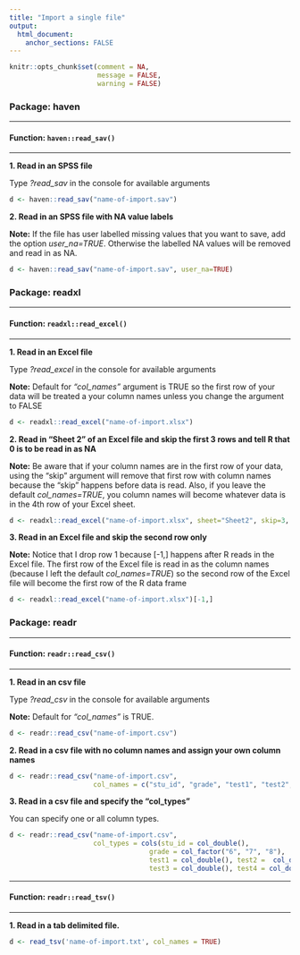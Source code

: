 ```yaml
---
title: "Import a single file"
output: 
  html_document:
    anchor_sections: FALSE
---
```


```r
knitr::opts_chunk$set(comment = NA,
                      message = FALSE,
                      warning = FALSE)
```


### Package: haven

---

#### Function: `haven::read_sav()`

---

**1\. Read in an SPSS file**

Type *?read_sav* in the console for available arguments

```r

d <- haven::read_sav("name-of-import.sav")

```

**2\. Read in an SPSS file with NA value labels**

**Note:** If the file has user labelled missing values that you want to save, add the option *user_na=TRUE*. Otherwise the labelled NA values will be removed and read in as NA.

```r

d <- haven::read_sav("name-of-import.sav", user_na=TRUE)

```


### Package: readxl

---

#### Function: `readxl::read_excel()`

---

**1\. Read in an Excel file**

Type *?read_excel* in the console for available arguments

**Note:** Default for *"col_names"* argument is TRUE so the first row of your data will be treated a your column names unless you change the argument to FALSE

```r

d <- readxl::read_excel("name-of-import.xlsx")

```

**2\. Read in "Sheet 2" of an Excel file and skip the first 3 rows and tell R that 0 is to be read in as NA**

**Note:** Be aware that if your column names are in the first row of your data, using the "skip" argument will remove that first row with column names because the "skip" happens before data is read. Also, if you leave the default *col_names=TRUE*, you column names will become whatever data is in the 4th row of your Excel sheet.

```r

d <- readxl::read_excel("name-of-import.xlsx", sheet="Sheet2", skip=3, na="0")

```

**3\. Read in an Excel file and skip the second row only**

**Note:** Notice that I drop row 1 because [-1,] happens after R reads in the Excel file. The first row of the Excel file is read in as the column names (because I left the default *col_names=TRUE*) so the second row of the Excel file will become the first row of the R data frame

```r

d <- readxl::read_excel("name-of-import.xlsx")[-1,]

```

### Package: readr

---

#### Function: `readr::read_csv()`

---

**1\. Read in an csv file**

Type *?read_csv* in the console for available arguments

**Note:** Default for *"col_names"* is TRUE.

```r

d <- readr::read_csv("name-of-import.csv")

```

**2\. Read in a csv file with no column names and assign your own column names**

```r

d <- readr::read_csv("name-of-import.csv", 
                     col_names = c("stu_id", "grade", "test1", "test2", "test3", "test4"))

```

**3\. Read in a csv file and specify the "col_types"**

You can specify one or all column types.

```r

d <- readr::read_csv("name-of-import.csv", 
                     col_types = cols(stu_id = col_double(), 
                                   grade = col_factor("6", "7", "8"), 
                                   test1 = col_double(), test2 =  col_double(), 
                                   test3 = col_double(), test4 = col_double()))

```

---

#### Function: `readr::read_tsv()`

---

**1\. Read in a tab delimited file.**

```r

d <- read_tsv('name-of-import.txt', col_names = TRUE)

```

